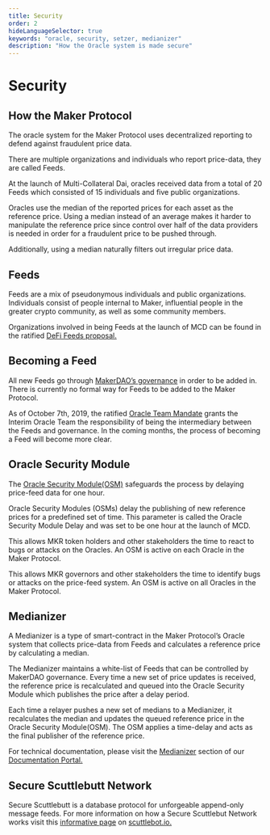 ```yaml
---
title: Security
order: 2
hideLanguageSelector: true
keywords: "oracle, security, setzer, medianizer"
description: "How the Oracle system is made secure"
---
```


# Security

## How the Maker Protocol 

The oracle system for the Maker Protocol uses decentralized reporting to defend against fraudulent price data.

There are multiple organizations and individuals who report price-data, they are called Feeds.

At the launch of Multi-Collateral Dai, oracles received data from a total of 20 Feeds which consisted of 15 individuals and five public organizations.

Oracles use the median of the reported prices for each asset as the reference price. Using a median instead of an average makes it harder to manipulate the reference price since control over half of the data providers is needed in order for a fraudulent price to be pushed through.

Additionally, using a median naturally filters out irregular price data.

## Feeds

Feeds are a mix of pseudonymous individuals and public organizations. Individuals consist of people internal to Maker, influential people in the greater crypto community, as well as some community members.

Organizations involved in being Feeds at the launch of MCD can be found in the ratified [DeFi Feeds proposal.](https://vote.makerdao.com/polling-proposal/qmpem83sxjjwe1jvn2csdtetn4r3j95ejuzpbmtxef4lu5)

## Becoming a Feed

All new Feeds go through [MakerDAO’s governance](https://community-development.makerdao.com/governance/governance) in order to be added in. There is currently no formal way for Feeds to be added to the Maker Protocol. 

As of October 7th, 2019, the ratified [Oracle Team Mandate](https://vote.makerdao.com/polling-proposal/qmas1bqrquo2h41qv4fa8hpek9ukb7dlwtpkpn62r5hhmq) grants the Interim Oracle Team the responsibility of being the intermediary between the Feeds and governance. In the coming months, the process of becoming a Feed will become more clear.

## Oracle Security Module

The [Oracle Security Module(OSM)](https://docs.makerdao.com/smart-contract-modules/oracle-module/oracle-security-module-osm-detailed-documentation) safeguards the process by delaying price-feed data for one hour.

Oracle Security Modules (OSMs) delay the publishing of new reference prices for a predefined set of time. This parameter is called the Oracle Security Module Delay and was set to be one hour at the launch of MCD. 

This allows MKR token holders and other stakeholders the time to react to bugs or attacks on the Oracles. An OSM is active on each Oracle in the Maker Protocol.

This allows MKR governors and other stakeholders the time to identify bugs or attacks on the price-feed system. An OSM is active on all Oracles in the Maker Protocol.

## Medianizer

A Medianizer is a type of smart-contract in the Maker Protocol’s Oracle system that collects price-data from Feeds and calculates a reference price by calculating a median.

The Medianizer maintains a white-list of Feeds that can be controlled by MakerDAO governance. Every time a new set of price updates is received, the reference price is recalculated and queued into the Oracle Security Module which publishes the price after a delay period.

Each time a relayer pushes a new set of medians to a Medianizer, it recalculates the median and updates the queued reference price in the Oracle Security Module(OSM). The OSM applies a time-delay and acts as the final publisher of the reference price.

For technical documentation, please visit the [Medianizer](https://docs.makerdao.com/smart-contract-modules/oracle-module/median-detailed-documentation) section of our [Documentation Portal.](https://docs.makerdao.com/)

## Secure Scuttlebutt Network

Secure Scuttlebutt is a database protocol for unforgeable append-only message feeds. For more information on how a Secure Scuttlebut Network works visit this [informative page](https://scuttlebot.io/more/protocols/secure-scuttlebutt.html) on [scuttlebot.io.](https://scuttlebot.io/)
